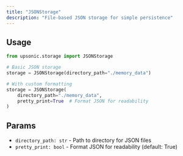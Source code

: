 ```yaml
---
title: "JSONStorage"
description: "File-based JSON storage for simple persistence"
---
```


## Usage

```python
from upsonic.storage import JSONStorage

# Basic JSON storage
storage = JSONStorage(directory_path="./memory_data")

# With custom formatting
storage = JSONStorage(
    directory_path="./memory_data",
    pretty_print=True  # Format JSON for readability
)
```

## Params

- `directory_path: str` - Path to directory for JSON files
- `pretty_print: bool` - Format JSON for readability (default: True)
